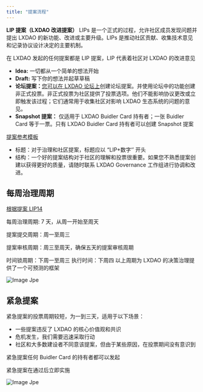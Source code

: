 ```yaml
---
title: "提案流程"
---
```


**LIP 提案（LXDAO 改进提案）** LIPs 是一个正式的过程，允许社区成员发现问题并提出 LXDAO 的新功能、改进或主要升级。LIPs 是推动社区贡献、收集技术意见和记录协议设计决定的主要机制。

在 LXDAO 发起的任何提案都是 LIP 提案，LIP 代表着社区对 LXDAO 的改进意见

- **Idea:** 一切都从一个简单的想法开始
- **Draft:** 写下你的想法并起草草稿
- **论坛提案：**[您可以在 LXDAO 论坛上](https://forum.lxdao.io/c/proposals/6)创建论坛提案。并使用论坛中的功能创建非正式投票。非正式投票为社区提供了投票选项。他们不能影响协议更改或立即触发该过程；它们通常用于收集社区对影响 LXDAO 生态系统的问题的意见。
- **Snapshot 提案：** 仅适用于 LXDAO Buidler Card 持有者；一张 Buidler Card 等于一票。只有 LXDAO Buidler Card 持有者可以创建 Snapshot 提案

[提案参考模板](https://forum.lxdao.io/t/lxdao-proposal-templates/620)

- 标题：对于治理和社区提案，标题应以 “LIP\+数字‘’ 开头
- 结构：一个好的提案结构对于社区的理解和投票很重要。如果您不熟悉提案创建以获得更好的质量，请随时联系 LXDAO Governance 工作组进行协调和改进。

## **每周治理周期**

[根据提案 LIP14](https://snapshot.org/#/lxdao.eth/proposal/0xebb0beb49588e136bcc2208e8aea33806e0fa733369ff8c29c788814447b89b0)

每周治理周期: 7 天，从周一开始至周天

提案提交周期：周一至周三

提案审核周期：周三至周天，确保五天的提案审核周期

时间锁周期：下周一至周三 执行时间：下周四 以上周期为 LXDAO 的决策治理提供了一个可预测的框架

![Image Jpe](/images/ti-an-liu-cheng1.png)

## **紧急提案**

紧急提案的投票周期较短，为一到三天，适用于以下场景：

- 一些提案违反了 LXDAO 的核心价值观和共识
- 危机发生，我们需要迅速采取行动
- 社区和大多数建设者不同意该提案，但由于某些原因，在投票期间没有意识到

紧急提案任何 Buidler Card 的持有者都可以发起

紧急提案在通过后立即实施

![Image Jpe](/images/ti-an-liu-cheng2.webp)
